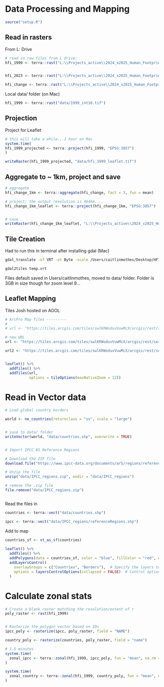 
# Data Processing and Mapping

```r
source("setup.R")
```

## Read in rasters

From L: Drive
```r
# read in raw files from L drive:
hfi_1999 <- terra::rast("L:\\Projects_active\\2024_x2025_Human_Footprint_Index\\data\\1999_int16.tif")


hfi_2023 <- terra::rast("L:\\Projects_active\\2024_x2025_Human_Footprint_Index\\data\\2023_int16.tif")

hfi_change <- terra::rast("L:\\Projects_active\\2024_x2025_Human_Footprint_Index\\data\\2023m1999_int16.tif")

```

Local data/ folder (on Mac)
```r
hfi_1999 <- terra::rast("data/1999_int16.tif")
```


## Projection

Project for Leaflet
```r
# this will take a while...1 hour on Mac
system.time(
hfi_1999_projected <- terra::project(hfi_1999, "EPSG:3857")
)

writeRaster(hfi_1999_projected, "data/hfi_1999_leaflet.tif")

```


## Aggregate to ~ 1km, project and save
```r
# aggregate
hfi_change_1km <- terra::aggregate(hfi_change, fact = 3, fun = mean)

# project; the output resolution is 464km....
hfi_change_1km_leaflet <- terra::project(hfi_change_1km, "EPSG:3857")


# save
writeRaster(hfi_change_1km_leaflet, "L:\\Projects_active\\2024_x2025_Human_Footprint_Index\\data/2023_1999_900m_leaflet.tif")
```



## Tile Creation

Had to run this in terminal after installing gdal (Mac)
```bash
gdal_translate -of VRT -ot Byte -scale /Users/caitlinmothes/Desktop/HFI_shiny/data/1999_int16.tif temp.vrt

gdal2tiles temp.vrt
```

Files default saved in Users/caitlinmothes, moved to data/ folder. Folder is 3GB in size though for zoom level 9...


## Leaflet Mapping

Tiles Josh hosted on AGOL
```r
# ArcPro Map Tiles ---------
# 
# url <- "https://tiles.arcgis.com/tiles/swlKRWoduvVuwMcX/arcgis/rest/services/TP_1999_3857/MapServer/tile/{z}/{y}/{x}"

# new URL
url <- "https://tiles.arcgis.com/tiles/swlKRWoduvVuwMcX/arcgis/rest/services/TP_1999_3857_12levels/MapServer/tile/{z}/{y}/{x}"

url2 <- "https://tiles.arcgis.com/tiles/swlKRWoduvVuwMcX/arcgis/rest/services/TP_Change_2023_1999_1k/MapServer/tile/{z}/{y}/{x}"


leaflet() %>% 
  addTiles() %>% 
  addTiles(url,
           options = tileOptions(maxNativeZoom = 12))
```


# Read in Vector data

```r
# Load global country borders

world <- ne_countries(returnclass = "sv", scale = "large")


# save to data/ folder
writeVector(world, "data/countries.shp", overwrite = TRUE)


# Import IPCC A5 Reference Regions

# Download the ZIP file
download.file("https://www.ipcc-data.org/documents/ar5/regions/referenceRegions.zip", "data/IPCC_regions.zip", mode = "wb") 

# Unzip the file
unzip("data/IPCC_regions.zip", exdir = "data/IPCC_regions")

# remove the .zip file
file.remove("data/IPCC_regions.zip")



```

Read the files in
```r
countries <- terra::vect("data/countries.shp")

ipcc <- terra::vect("data/IPCC_regions/referenceRegions.shp")
```


Add to map
```r

countries_sf <- st_as_sf(countries)
  
leaflet() %>% 
  addTiles() %>% 
  addPolygons(data = countries_sf, color = "blue", fillColor = "red", weight = 1, fillOpacity = 0, popup = ~name, group = "Countries") %>% 
  addLayersControl(
    overlayGroups = c("Countries", "Borders"),  # Specify the layers to toggle
    options = layersControlOptions(collapsed = FALSE)  # Control options
  )
```


# Calculate zonal stats
```r

# Create a blank raster matching the resolution/extent of r
poly_raster <- rast(hfi_1999)


# Rasterize the polygon vector based on IDs
ipcc_poly <- rasterize(ipcc, poly_raster, field = "NAME")

country_poly <- rasterize(countries, poly_raster, field = "name")

# 1.5 minutes
system.time(
  zonal_ipcc <- terra::zonal(hfi_1999, ipcc_poly, fun = "mean", na.rm = TRUE)
)

system.time(
  zonal_country <- terra::zonal(hfi_1999, country_poly, fun = "mean", na.rm = TRUE)
)
```


